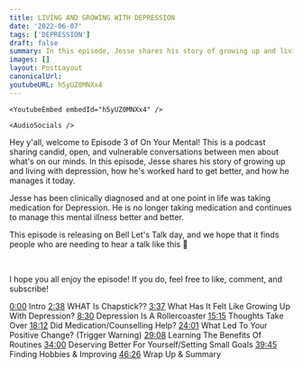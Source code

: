```yaml
---
title: LIVING AND GROWING WITH DEPRESSION
date: '2022-06-07'
tags: ['DEPRESSION']
draft: false
summary: In this episode, Jesse shares his story of growing up and living with depression, how he's worked hard to get better, and how he manages it today.
images: []
layout: PostLayout
canonicalUrl:
youtubeURL: h5yUZ0MNXx4
---
```


    <YoutubeEmbed embedId="h5yUZ0MNXx4" />

    <AudioSocials />

Hey y'all, welcome to Episode 3 of On Your Mental! This is a podcast sharing candid, open, and vulnerable conversations between men about what's on our minds. In this episode, Jesse shares his story of growing up and living with depression, how he's worked hard to get better, and how he manages it today.

Jesse has been clinically diagnosed and at one point in life was taking medication for Depression. He is no longer taking medication and continues to manage this mental illness better and better.

This episode is releasing on Bell Let's Talk day, and we hope that it finds people who are needing to hear a talk like this 💙

<br>

I hope you all enjoy the episode! If you do, feel free to like, comment, and subscribe!

[0:00](https://www.youtube.com/watch?v=h5yUZ0MNXx4&t=0s) Intro
[2:38](https://www.youtube.com/watch?v=h5yUZ0MNXx4&t=158s) WHAT Is Chapstick??
[3:37](https://www.youtube.com/watch?v=h5yUZ0MNXx4&t=217s) What Has It Felt Like Growing Up With Depression?
[8:30](https://www.youtube.com/watch?v=h5yUZ0MNXx4&t=510s) Depression Is A Rollercoaster
[15:15](https://www.youtube.com/watch?v=h5yUZ0MNXx4&t=915s) Thoughts Take Over
[18:12](https://www.youtube.com/watch?v=h5yUZ0MNXx4&t=1092s) Did Medication/Counselling Help?
[24:01](https://www.youtube.com/watch?v=h5yUZ0MNXx4&t=1441s) What Led To Your Positive Change? (Trigger Warning)
[29:08](https://www.youtube.com/watch?v=h5yUZ0MNXx4&t=1748s) Learning The Benefits Of Routines
[34:00](https://www.youtube.com/watch?v=h5yUZ0MNXx4&t=2040s) Deserving Better For Yourself/Setting Small Goals
[39:45](https://www.youtube.com/watch?v=h5yUZ0MNXx4&t=2385s) Finding Hobbies & Improving
[46:26](https://www.youtube.com/watch?v=h5yUZ0MNXx4&t=2786s) Wrap Up & Summary
